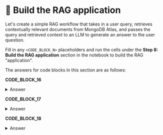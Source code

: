 # 👐 Build the RAG application

Let's create a simple RAG workflow that takes in a user query, retrieves contextually relevant documents from MongoDB Atlas, and passes the query and retrieved context to an LLM to generate an answer to the user question.

Fill in any `<CODE_BLOCK_N>` placeholders and run the cells under the **Step 8: Build the RAG application** section in the notebook to build the RAG "application".

The answers for code blocks in this section are as follows:

**CODE_BLOCK_16**

<details>
<summary>Answer</summary>
<div>
```python
vector_search(user_query)
```
</div>
</details>

**CODE_BLOCK_17**

<details>
<summary>Answer</summary>
<div>
```python
create_prompt(user_query)
```
</div>
</details>

**CODE_BLOCK_18**

<details>
<summary>Answer</summary>
<div>
```python
[{"role": "user", "content": prompt}]
```
</div>
</details>
